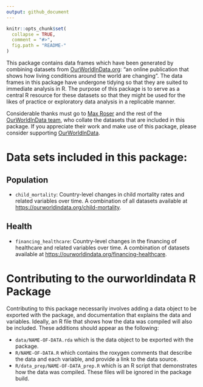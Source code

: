 ```yaml
---
output: github_document
---
```


<!-- README.md is generated from README.Rmd. Please edit that file -->

```r
knitr::opts_chunk$set(
  collapse = TRUE,
  comment = "#>",
  fig.path = "README-"
)
```

This package contains data frames which have been generated by combining datasets from [OurWorldInData.org](https://ourworldindata.org): "an online publication that shows how living conditions around the world are changing". The data frames in this package have undergone tidying so that they are suited to immediate analysis in R. The purpose of this package is to serve as a central R resource for these datasets so that they might be used for the likes of practice or exploratory data analysis in a replicable manner.

Considerable thanks must go to [Max Roser](http://www.maxroser.com/about/) and the rest of the [OurWorldInData team](https://ourworldindata.org/about/), who collate the datasets that are included in this package. If you appreciate their work and make use of this package, please consider supporting [OurWorldInData](https://ourworldindata.org/support/).

# Data sets included in this package:

## Population

- `child_mortality`: Country-level changes in child mortality rates and related variables over time. A combination of all datasets available at <https://ourworldindata.org/child-mortality>.

## Health

- `financing_healthcare`: Country-level changes in the financing of healthcare and related variables over time. A combination of datasets available at <https://ourworldindata.org/financing-healthcare>.

# Contributing to the ourworldindata R Package

Contributing to this package necessarily involves adding a data object to be exported with the package, and documentation that explains the data and variables. Ideally, an R file that shows how the data was compiled will also be included. These additions should appear as the following:

- `data/NAME-OF-DATA.rda` which is the data object to be exported with the package.
- `R/NAME-OF-DATA.R` which contains the roxygen comments that describe the data and each variable, and provide a link to the data source.
- `R/data_prep/NAME-OF-DATA_prep.R` which is an R script that demonstrates how the data was compiled. These files will be ignored in the package build.


